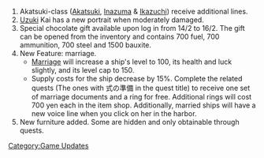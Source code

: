 #Akatsuki-class ([[Akatsuki]], [[Inazuma]] & [[Ikazuchi]]) receive additional lines.
#[[Uzuki]] Kai has a new portrait when moderately damaged.
#Special chocolate gift available upon log in from 14/2 to 16/2. The gift can be opened from the inventory and contains 700 fuel, 700 ammunition, 700 steel and 1500 bauxite.
#New Feature: marriage.
#*[[Marriage]] will increase a ship's level to 100, its health and luck slightly, and its level cap to 150.
#*Supply costs for the ship decrease by 15%. Complete the related quests (The ones with 式の準備 in the quest title) to receive one set of marriage documents and a ring for free. Additional rings will cost 700 yen each in the item shop. Additionally, married ships will have a new voice line when you click on her in the harbor.
#New furniture added. Some are hidden and only obtainable through quests.

[[Category:Game Updates]]